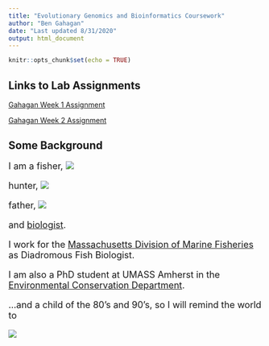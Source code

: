 ```yaml
---
title: "Evolutionary Genomics and Bioinformatics Coursework"
author: "Ben Gahagan"
date: "Last updated 8/31/2020"
output: html_document
---
```


```r
knitr::opts_chunk$set(echo = TRUE)
```



## Links to Lab Assignments

[Gahagan Week 1 Assignment](Lab1_BIG.html)

[Gahagan Week 2 Assignment](Lab2_BIG.html)

## Some Background
<font size="4">
I am a fisher,
![](images/fisher.png)

hunter,
![](images/hunter.jpg)

father,
![](images/father2.png)


and [biologist](https://www.researchgate.net/profile/Ben_Gahagan?_iepl%5BgeneralViewId%5D=W6dJU0dqSZ2wvPcHs305pOyyofBSXiOszZ3V&_iepl%5Bcontexts%5D%5B0%5D=searchReact&_iepl%5BviewId%5D=4lGePA89w6cCmn7bOtHLEyIKNGmvHxqjA2Ww&_iepl%5BsearchType%5D=researcher&_iepl%5Bdata%5D%5BcountLessEqual20%5D=1&_iepl%5Bdata%5D%5BinteractedWithPosition1%5D=1&_iepl%5Bdata%5D%5BwithoutEnrichment%5D=1&_iepl%5Bposition%5D=1&_iepl%5BrgKey%5D=AC%3A7189970&_iepl%5BinteractionType%5D=profileView).

I work for the [Massachusetts Division of Marine Fisheries](https://www.mass.gov/orgs/division-of-marine-fisheries) as Diadromous Fish Biologist.

I am also a PhD student at UMASS Amherst in the [Environmental Conservation Department](https://eco.umass.edu/).

...and a child of the 80's and 90's, so I will remind the world to

![](images/be_excellent.gif)

</font>